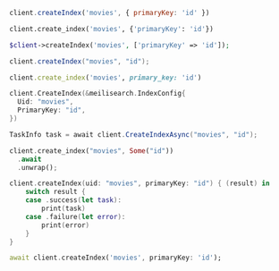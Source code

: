 <CodeGroup>

```javascript JS
client.createIndex('movies', { primaryKey: 'id' })
```

```python Python
client.create_index('movies', {'primaryKey': 'id'})
```

```php PHP
$client->createIndex('movies', ['primaryKey' => 'id']);
```

```java Java
client.createIndex("movies", "id");
```

```ruby Ruby
client.create_index('movies', primary_key: 'id')
```

```go Go
client.CreateIndex(&meilisearch.IndexConfig{
  Uid: "movies",
  PrimaryKey: "id",
})
```

```csharp C#
TaskInfo task = await client.CreateIndexAsync("movies", "id");
```

```rust Rust
client.create_index("movies", Some("id"))
  .await
  .unwrap();
```

```swift Swift
client.createIndex(uid: "movies", primaryKey: "id") { (result) in
    switch result {
    case .success(let task):
        print(task)
    case .failure(let error):
        print(error)
    }
}
```

```dart Dart
await client.createIndex('movies', primaryKey: 'id');
```
</CodeGroup>